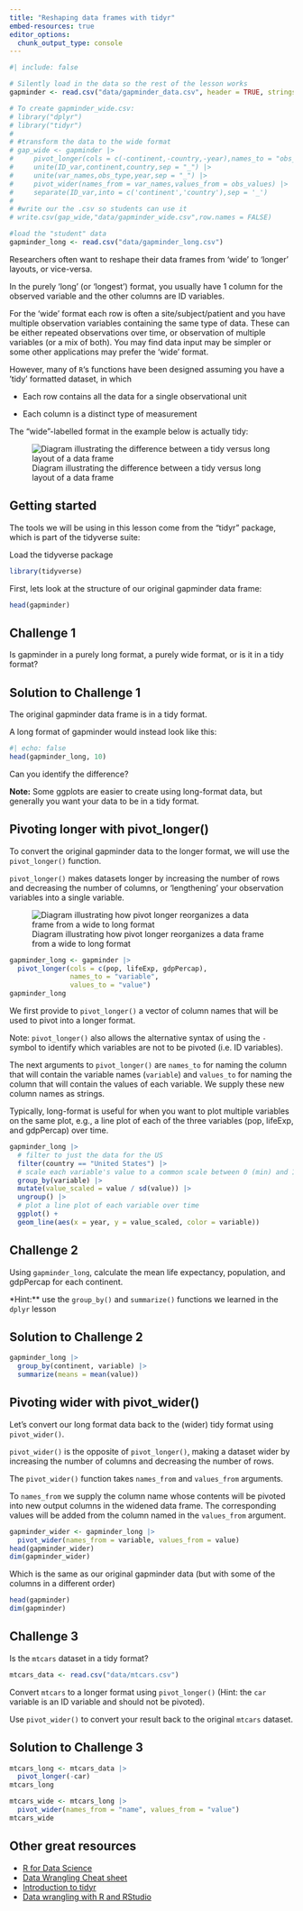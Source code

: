 ```yaml
---
title: "Reshaping data frames with tidyr"
embed-resources: true
editor_options: 
  chunk_output_type: console
---
```


```r
#| include: false

# Silently load in the data so the rest of the lesson works
gapminder <- read.csv("data/gapminder_data.csv", header = TRUE, stringsAsFactors = FALSE)

# To create gapminder_wide.csv:
# library("dplyr")
# library("tidyr")
#
# #transform the data to the wide format
# gap_wide <- gapminder |>
#     pivot_longer(cols = c(-continent,-country,-year),names_to = "obs_type",values_to = "obs_values") |>
#     unite(ID_var,continent,country,sep = "_") |>
#     unite(var_names,obs_type,year,sep = "_") |>
#     pivot_wider(names_from = var_names,values_from = obs_values) |>
#     separate(ID_var,into = c('continent','country'),sep = '_')
#
# #write our the .csv so students can use it
# write.csv(gap_wide,"data/gapminder_wide.csv",row.names = FALSE)

#load the "student" data
gapminder_long <- read.csv("data/gapminder_long.csv")
```

Researchers often want to reshape their data frames from 'wide' to 'longer'
layouts, or vice-versa. 

In the purely 'long' (or 'longest') format, you usually have 1 column for the observed variable and the other columns are ID variables.

For the 'wide' format each row is often a site/subject/patient and you have
multiple observation variables containing the same type of data. These can be
either repeated observations over time, or observation of multiple variables (or
a mix of both). You may find data input may be simpler or some other
applications may prefer the 'wide' format. 

However, many of `R`'s functions have been designed assuming you have a 'tidy' formatted dataset, in which 

- Each row contains all the data for a single observational unit

- Each column is a distinct type of measurement

The "wide"-labelled format in the example below is actually tidy:

![Diagram illustrating the difference between a tidy versus long layout of a data frame](figs/14-tidyr-fig1.png)


## Getting started

The tools we will be using in this lesson come from the "tidyr" package, which is part of the tidyverse suite:

Load the tidyverse package

```r
library(tidyverse)
```

First, lets look at the structure of our original gapminder data frame:

```r
head(gapminder)
```





::: {.callout}
## Challenge 1
Is gapminder in a purely long format, a purely wide format, or is it in a tidy format?

::: {.callout collapse=true}
## Solution to Challenge 1

The original gapminder data frame is in a tidy format.
:::
:::



A long format of gapminder would instead look like this:


```r
#| echo: false
head(gapminder_long, 10)
```


Can you identify the difference?

**Note:** Some ggplots are easier to create using long-format data, but generally you want your data to be in a tidy format.


## Pivoting longer with pivot_longer()

To convert the original gapminder data to the longer format, we will use the `pivot_longer()` function. 

`pivot_longer()` makes datasets longer by increasing the number of rows and decreasing the number of columns, or 'lengthening' your observation variables into a single variable.


![Diagram illustrating how pivot longer reorganizes a data frame from a wide to long format](figs/14-tidyr-fig3.png)


```r
gapminder_long <- gapminder |>
  pivot_longer(cols = c(pop, lifeExp, gdpPercap),
               names_to = "variable", 
               values_to = "value")
gapminder_long
```


We first provide to `pivot_longer()` a vector of column names that will be
used to pivot into a longer format.



Note: `pivot_longer()` also allows the alternative syntax of using the `-` symbol to identify which variables are not to be pivoted (i.e. ID variables).

The next arguments to `pivot_longer()` are `names_to` for naming the column that
will contain the variable names (`variable`) and `values_to` for naming the column that will contain the values of each variable. We supply these new column
names as strings.



Typically, long-format is useful for when you want to plot multiple variables on the same plot, e.g., a line plot of each of the three variables (pop, lifeExp, and gdpPercap) over time.

```r
gapminder_long |>
  # filter to just the data for the US
  filter(country == "United States") |>
  # scale each variable's value to a common scale between 0 (min) and 1
  group_by(variable) |>
  mutate(value_scaled = value / sd(value)) |>
  ungroup() |>
  # plot a line plot of each variable over time
  ggplot() +
  geom_line(aes(x = year, y = value_scaled, color = variable))
```




::: {.callout}
## Challenge 2

Using `gapminder_long`, calculate the mean life expectancy, population, and gdpPercap for each continent.

*Hint:** use the `group_by()` and `summarize()` functions we learned in the `dplyr` lesson

::: {.callout collapse=true}
## Solution to Challenge 2

```r
gapminder_long |> 
  group_by(continent, variable) |>
  summarize(means = mean(value))
```
:::
:::





## Pivoting wider with pivot_wider()

Let's convert our long format data back to the (wider) tidy format using `pivot_wider()`.


`pivot_wider()` is the opposite of `pivot_longer()`, making a dataset wider by increasing the number of columns and decreasing the number of rows. 

The `pivot_wider()` function takes `names_from` and `values_from` arguments.

To `names_from` we supply the column name whose contents will be pivoted into new
output columns in the widened data frame. The corresponding values will be added
from the column named in the `values_from` argument.

```r
gapminder_wider <- gapminder_long |>
  pivot_wider(names_from = variable, values_from = value)
head(gapminder_wider)
dim(gapminder_wider)
```

Which is the same as our original gapminder data (but with some of the columns in a different order)

```r
head(gapminder)
dim(gapminder)
```





::: {.callout}
## Challenge 3

Is the `mtcars` dataset in a tidy format?

```r
mtcars_data <- read.csv("data/mtcars.csv") 
```

Convert `mtcars` to a longer format using `pivot_longer()` (Hint: the `car` variable is an ID variable and should not be pivoted). 

Use `pivot_wider()` to convert your result back to the original `mtcars` dataset.

::: {.callout collapse=true}
## Solution to Challenge 3

```r
mtcars_long <- mtcars_data |>
  pivot_longer(-car)
mtcars_long

mtcars_wide <- mtcars_long |>
  pivot_wider(names_from = "name", values_from = "value")
mtcars_wide
```
:::
:::




## Other great resources

* [R for Data Science](http://r4ds.had.co.nz/index.html)
* [Data Wrangling Cheat sheet](https://www.rstudio.com/wp-content/uploads/2015/02/data-wrangling-cheatsheet.pdf)
* [Introduction to tidyr](https://cran.r-project.org/web/packages/tidyr/vignettes/tidy-data.html)
* [Data wrangling with R and RStudio](https://www.rstudio.com/resources/webinars/data-wrangling-with-r-and-rstudio/)
